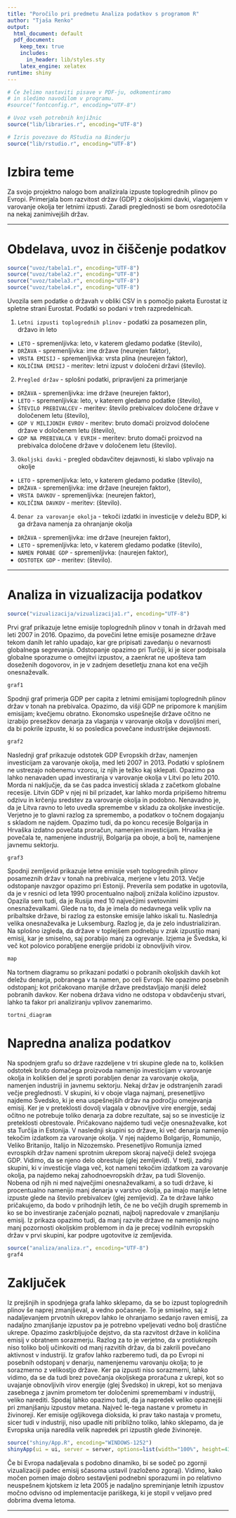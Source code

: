 ```yaml
---
title: "Poročilo pri predmetu Analiza podatkov s programom R"
author: "Tjaša Renko"
output:
  html_document: default
  pdf_document:
    keep_tex: true
    includes:
      in_header: lib/styles.sty
    latex_engine: xelatex
runtime: shiny
---
```




```r
# Če želimo nastaviti pisave v PDF-ju, odkomentiramo
# in sledimo navodilom v programu.
#source("fontconfig.r", encoding="UTF-8")

# Uvoz vseh potrebnih knjižnic
source("lib/libraries.r", encoding="UTF-8")
```

```r
# Izris povezave do RStudia na Binderju
source("lib/rstudio.r", encoding="UTF-8")
```

# Izbira teme

Za svojo projektno nalogo bom analizirala izpuste toplogrednih plinov po Evropi. Primerjala bom razvitost držav (GDP) z okoljskimi davki, vlaganjem v varovanje okolja ter letnimi izpusti. Zaradi preglednosti se bom osredotočila na nekaj zanimivejših držav.

***

# Obdelava, uvoz in čiščenje podatkov

```r
source("uvoz/tabela1.r", encoding="UTF-8")
source("uvoz/tabela2.r", encoding="UTF-8")
source("uvoz/tabela3.r", encoding="UTF-8")
source("uvoz/tabela4.r", encoding="UTF-8")
```

Uvozila sem podatke o državah v obliki CSV in s pomočjo paketa Eurostat iz spletne strani Eurostat. Podatki so podani v treh razpredelnicah.

1. `Letni izpusti toplogrednih plinov` - podatki za posamezen plin, državo in leto
  - `LETO` - spremenljivka: leto, v katerem gledamo podatke (število),
  - `DRŽAVA` - spremenljivka: ime države (neurejen faktor),
  - `VRSTA EMISIJ` - spremenljivka: vrsta plina (neurejen faktor),
  - `KOLIČINA EMISIJ` - meritev: letni izpust v določeni državi (število).

2. `Pregled držav` - splošni podatki, pripravljeni za primerjanje
  - `DRŽAVA` - spremenljivka: ime države (neurejen faktor),
  - `LETO` - spremenljivka: leto, v katerem gledamo podatke (število),
  - `ŠTEVILO PREBIVALCEV` - meritev: število prebivalcev določene države v določenem letu (število),
  - `GDP V MILIJONIH EVROV` - meritev: bruto domači proizvod določene države v določenem letu (število),
  - `GDP NA PREBIVALCA V EVRIH` - meritev: bruto domači proizvod na prebivalca določene države v določenem letu (število).
  
3. `Okoljski davki` - pregled obdavčitev dejavnosti, ki slabo vplivajo na okolje
  - `LETO` - spremenljivka: leto, v katerem gledamo podatke (število),
  - `DRŽAVA` - spremenljivka: ime države (neurejen faktor),
  - `VRSTA DAVKOV` - spremenljivka: (neurejen faktor),
  - `KOLIČINA DAVKOV` - meritev: (število).
  
4. `Denar za varovanje okolja` - tekoči izdatki in investicije v deležu BDP, ki ga država namenja za ohranjanje okolja
  - `DRŽAVA` - spremenljivka: ime države (neurejen faktor),
  - `LETO` - spremenljivka: leto, v katerem gledamo podatke (število),
  - `NAMEN PORABE GDP` - spremenljivka: (naurejen faktor),
  - `ODSTOTEK GDP` - meritev: (število).

***

# Analiza in vizualizacija podatkov

```r
source("vizualizacija/vizualizacija1.r", encoding="UTF-8")
```
Prvi graf prikazuje letne emisije toplogrednih plinov v tonah in državah med leti 2007 in 2016. Opazimo, da povečini letne emisije posamezne države tekom danih let rahlo upadajo, kar gre pripisati zavedanju o nevarnosti globalnega segrevanja. Odstopanje opazimo pri Turčiji, ki je sicer podpisala globalne sporazume o omejitvi izpustov, a zaenkrat ne upošteva tam doseženih dogovorov, in je v zadnjem desetletju znana kot ena večjih onesnaževalk.

```r
graf1
```

Spodnji graf primerja GDP per capita z letnimi emisijami toplogrednih plinov držav v tonah na prebivalca. Opazimo, da višji GDP ne pripomore k manjšim emisijam; kvečjemu obratno. Ekonomsko uspešnejše države očitno ne izrabijo presežkov denarja za vlaganja v varovanje okolja v dovoljšni meri, da bi pokrile izpuste, ki so posledica povečane industrijske dejavnosti.

```r
graf2
```

Naslednji graf prikazuje odstotek GDP Evropskih držav, namenjen investicijam za varovanje okolja, med leti 2007 in 2013. Podatki v splošnem ne ustrezajo nobenemu vzorcu, iz njih je težko kaj sklepati. Opazimo pa lahko nenavaden upad investiranja v varovanje okolja v Litvi po letu 2010. Morda ni naključje, da se čas padca investicij sklada z začetkom globalne recesije. Litvin GDP v njej ni bil prizadet, kar lahko morda pripišemo hitremu odzivu in krčenju sredstev za varovanje okolja in podobno. Nenavadno je, da je Litva ravno to leto uvedla spremembe v skladu za okoljske investicije. Verjetno je to glavni razlog za spremembo, a podatkov o točnem dogajanju s skladom ne najdem. Opazimo tudi, da po koncu recesije Bolgarija in Hrvaška izdatno povečata proračun, namenjen investicijam. Hrvaška je povečala te, namenjene industriji, Bolgarija pa oboje, a bolj te, namenjene javnemu sektorju.

```r
graf3
```

Spodnji zemljevid prikazuje letne emisije vseh toplogrednih plinov posameznih držav v tonah na prebivalca, merjene v letu 2013. Večje odstopanje navzgor opazimo pri Estoniji. Preverila sem podatke in ugotovila, da je v resnici od leta 1990 procentualno najbolj znižala količino izpustov. Opazila sem tudi, da je Rusija med 10 največjimi svetovnimi onesnaževalkami. Glede na to, da je imela do nedavnega velik vpliv na pribaltske države, bi razlog za estonske emisije lahko iskali tu. Naslednja velika onesnaževalka je Luksemburg. Razlog je, da je zelo industrializiran. Na splošno izgleda, da države v toplejšem podnebju v zrak izpustijo manj emisij, kar je smiselno, saj porabijo manj za ogrevanje. Izjema je Švedska, ki več kot polovico porabljene energije pridobi iz obnovljivih virov.

```r
map
```

Na tortnem diagramu so prikazani podatki o pobranih okoljskih davkih kot deležu denarja, pobranega v ta namen, po celi Evropi. Ne opazimo posebnih odstopanj; kot pričakovano manjše države predstavljajo manjši delež pobranih davkov. Ker nobena država vidno ne odstopa v obdavčenju stvari, lahko ta fakor pri analiziranju vplivov zanemarimo.

```r
tortni_diagram
```

# Napredna analiza podatkov

Na spodnjem grafu so države razdeljene v tri skupine glede na to, kolikšen odstotek bruto domačega proizvoda namenijo investicijam v varovanje okolja in  kolikšen del je sproti porabljen denar za varovanje okolja, namenjen industriji in javnemu sektorju. Nekaj držav je odstranjenih zaradi večje preglednosti. V skupini, ki v oboje vlaga najmanj, presenetljivo najdemo Švedsko, ki je ena uspešnejših držav na področju omejevanja emisij. Ker je v preteklosti dovolj vlagala v obnovljive vire energije, sedaj očitno ne potrebuje toliko denarja za dobre rezultate, saj so se investicije iz preteklosti obrestovale. Pričakovano najdemo tudi večje onesnaževalke, kot sta Turčija in Estonija. V naslednji skupini so države, ki več denarja namenijo tekočim izdatkom za varovanje okolja. V njej najdemo Bolgarijo, Romunijo, Veliko Britanijo, Italijo in Nizozemsko. Presenetljivo Romunija izmed evrospkih držav nameni sprotnim ukrepom skoraj največji delež svojega GDP. Vidimo, da se njeno delo obrestuje (glej zemljevid). V tretji, zadnji skupini, ki v investicije vlaga več, kot nameni tekočim izdatkom za varovanje okolja, pa najdemo nekaj zahodnoevropskih držav, pa tudi Slovenijo. Nobena od njih ni med največjimi onesnaževalkami, a so tudi države, ki procentualno namenijo manj denarja v varstvo okolja, pa imajo manjše letne izpuste glede na število prebivalcev (glej zemljevid). Za te države lahko pričakujemo, da bodo v prihodnjih letih, če ne bo večjih drugih sprememb in ko se bo investiranje začenjalo poznati, najbolj napredovale v zmanjšanju emisij. Iz prikaza opazimo tudi, da manj razvite države ne namenijo nujno manj pozornosti okoljskim problemom in da je precej vodilnih evropskih držav v prvi skupini, kar podpre ugotovitve iz zemljevida.

```r
source("analiza/analiza.r", encoding="UTF-8")
graf4
```

# Zaključek

Iz prejšnjih in spodnjega grafa lahko sklepamo, da se bo izpust toplogrednih plinov še naprej zmanjševal, a vedno počasneje. To je smiselno, saj z nadaljevanjem prvotnih ukrepov lahko le ohranjamo sedanjo raven emisij, za nadaljno zmanjšanje izpustov pa je potrebno vpeljevati vedno bolj drastične ukrepe. Opazimo zaskrbljujoče dejstvo, da sta razvitost države in količina emisij v obratnem sorazmerju. Razlog za to je verjetno, da v protiukrepih niso toliko bolj učinkoviti od manj razvitih držav, da bi zakrili povečano aktivnost v industriji. Iz grafov lahko razberemo tudi, da po Evropi ni posebnih odstopanj v denarju, namenjenemu varovanju okolja; to je sorazmerno z velikostjo države. Ker pa izpusti niso sorazmerni, lahko vidimo, da se da tudi brez povečanja okoljskega proračuna z ukrepi, kot so uvajanje obnovljivih virov energije (glej Švedsko) in ukrepi, kot so menjava zasebnega z javnim prometom ter določenimi spremembami v industriji, veliko narediti. Spodaj lahko opazimo tudi, da ja napredek veliko opaznejši pri zmanjšanju izpustov metana. Največ le-tega nastane v prometu in živinoreji. Ker emisije ogljikovega dioksida, ki prav tako nastaja v prometu, sicer tudi v industriji, niso upadle niti približno toliko, lahko sklepamo, da je Evropska unija naredila velik napredek pri izpustih glede živinoreje.

```r
source("shiny/App.R", encoding="WINDOWS-1252")
shinyApp(ui = ui, server = server, options=list(width="100%", height=430))
```
Če bi Evropa nadaljevala s podobno dinamiko, bi se sodeč po zgornji vizualizaciji padec emisij sčasoma ustavil (razloženo zgoraj). Vidimo, kako močen pomen imajo dobro sestavljeni podnebni sporazumi in po relativno neuspešnem kjotskem iz leta 2005 je nadaljno spreminjanje letnih izpustov močno odvisno od implementacije pariškega, ki je stopil v veljavo pred dobrima dvema letoma.

***
